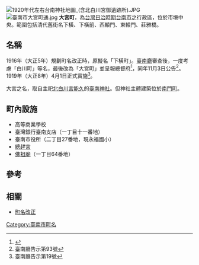 {{japanese|japanese=大宮町|kana=おおみやちょう|romaji=Ōmiyachō}}
[[File:1920年代左右台南神社地圖_(含北白川宮御遺跡所).JPG|thumb]]
[[File:臺南市大宮町通.jpg|thumb]]
'''大宮町'''，為[[台灣日治時期|台灣日治時期]][[台南市|台南市]]之行政區，位於市境中央。範圍包括清代舊街名下橫、下橫前、西轅門、東轅門、莊雅橋。

== 名稱 ==
1916年（大正5年）規劃町名改正時，原擬名「下橫町」。[[臺南廳|臺南廳]]審查後，一度考慮「白川町」等名，最後改為「大宮町」並呈報總督府<ref>{{Cite journal|title=〈從《臺南廳公文書》再探臺南市町名改正〉|author=黃偉嘉|url=https://www.th.gov.tw/new_index/upload/download/328fb12a3fd346505eb7aae25b429461.pdf|journal=《[[臺灣文獻|臺灣文獻]]》|issue=1|year=2015-03-31|volume=66|page=161－180|archiveurl=https://web.archive.org/web/20220211060231/https://www.th.gov.tw/new_index/upload/download/328fb12a3fd346505eb7aae25b429461.pdf|archivedate=2022-02-11|deadurl=no}}</ref>，同年11月3日公告<ref>臺南廳告示第93號</ref>。1919年（大正8年）4月1日正式實施<ref>臺南廳告示第19號</ref>。

大宮之名，取自主祀[[北白川宮能久|北白川宮能久]]的[[臺南神社|臺南神社]]。但神社主體建築位於[[南門町_(台南市)|南門町]]。

==町內設施==
*高等商業學校
*臺灣銀行臺南支店（一丁目十一番地）
*臺南市役所（二丁目27番地，現永福國小）
*[[總趕宮|總趕宮]]
*[[慈蔭亭|佛祖廟]]（一丁目64番地）

==參考==
<references //>

==相關==
*[[町名改正|町名改正]]

{{臺南市舊町名}}

[[Category:臺南市町名|Category:臺南市町名]]